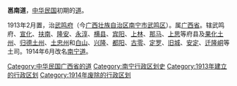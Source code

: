 '''邕南道'''，[[中华民国|中华民国]]初期的[[道_(行政区划)|道]]。

1913年2月置，治[[武鸣府|武鸣府]]（今[[广西壮族自治区|广西壮族自治区]][[南宁市|南宁市]][[武鸣区|武鸣区]]）。属[[廣西省_(中華民國)|广西省]]。辖武鸣府、[[宣化|宣化]]、[[扶绥|扶南]]、[[隆安|隆安]]、[[永淳|永淳]]、[[横县|横县]]、[[宾阳|宾阳]]、[[上林县|上林]]、[[那马|那马]]、[[上思|上思]]等府县及[[果化土州|果化土州]]、[[归德土州|归德土州]]、[[土忠州|土忠州]]和[[白山土司|白山]]、[[兴隆土司|兴隆]]、[[都阳土司|都阳]]、[[古零土司|古零]]、[[定罗土司|定罗]]、[[旧城土司|旧城]]、[[安定土司|安定]]、[[迁隆峒土司|迁隆峒]]等土司。1914年6月改名[[南宁道|南宁道]]。

{{中华民国大陆时期行政区划小作品}}
[[Category:中华民国广西省的道|Category:中华民国广西省的道]]
[[Category:南宁行政区划史|Category:南宁行政区划史]]
[[Category:1913年建立的行政区划|Category:1913年建立的行政区划]]
[[Category:1914年废除的行政区划|Category:1914年废除的行政区划]]